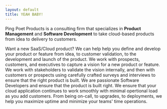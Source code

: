 ```yaml
---
layout: default
title: YEAH BABY!
---
```



Ping Poet Products is a consulting firm that specializes in **Product Management** and **Software Development** to take cloud-based products from idea to delivery to customers.

<Card heading="What we do">
  Want a new SaaS/Cloud product? We can help help you define and develop your
  product or feature from idea, to customer validation, to the development and
  launch of the product.
</Card>

<Card heading="Define">
  We work with prospects, customers, and executives to capture a vision for a
  new product or feature.
</Card>

<Card heading="Validate">
  We work with stakeholders to validate the vision internally, and then with
  customers or prospects using carefully crafted surveys and interviews to
  ensure that the right product is built.
</Card>

<Card heading="Develop">
  We are passionate Software Developers and ensure that the product is built
  right.
</Card>

<Card heading="Maintain">
  We ensure that your cloud application continues to work smoothly with minimal
  opertional load as you add customers. From being on-call, to upgrades, to
  deployments, we help you maximize uptime and minimize your teams' time
  operations.
</Card>
